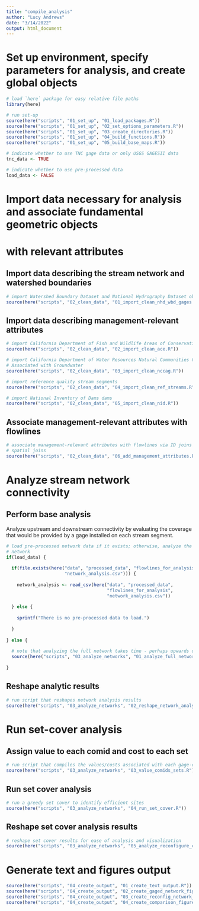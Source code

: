 ```yaml
---
title: "compile_analysis"
author: "Lucy Andrews"
date: "3/14/2022"
output: html_document
---
```


# Set up environment, specify parameters for analysis, and create global objects

```r
# load `here` package for easy relative file paths
library(here)

# run set-up
source(here("scripts", "01_set_up", "01_load_packages.R"))
source(here("scripts", "01_set_up", "02_set_options_parameters.R"))
source(here("scripts", "01_set_up", "03_create_directories.R"))
source(here("scripts", "01_set_up", "04_build_functions.R"))
source(here("scripts", "01_set_up", "05_build_base_maps.R"))

# indicate whether to use TNC gage data or only USGS GAGESII data
tnc_data <- TRUE

# indicate whether to use pre-processed data
load_data <- FALSE
```



# Import data necessary for analysis and associate fundamental geometric objects
# with relevant attributes

## Import data describing the stream network and watershed boundaries

```r
# import Watershed Boundary Dataset and National Hydrography Dataset objects
source(here("scripts", "02_clean_data", "01_import_clean_nhd_wbd_gages.R"))
```

## Import data describing management-relevant attributes

```r
# import California Department of Fish and Wildlife Areas of Conservation Emphasis data
source(here("scripts", "02_clean_data", "02_import_clean_ace.R"))

# import California Department of Water Resources Natural Communities Commonly
# Associated with Groundwater
source(here("scripts", "02_clean_data", "03_import_clean_nccag.R"))

# import reference quality stream segments
source(here("scripts", "02_clean_data", "04_import_clean_ref_streams.R"))

# import National Inventory of Dams dams
source(here("scripts", "02_clean_data", "05_import_clean_nid.R"))
```

## Associate management-relevant attributes with flowlines

```r
# associate management-relevant attributes with flowlines via ID joins and
# spatial joins
source(here("scripts", "02_clean_data", "06_add_management_attributes.R"))
```



# Analyze stream network connectivity

## Perform base analysis

Analyze upstream and downstream connectivity by evaluating the coverage that
would be provided by a gage installed on each stream segment.

```r
# load pre-processed network data if it exists; otherwise, analyze the full
# network
if(load_data) {
  
  if(file.exists(here("data", "processed_data", "flowlines_for_analysis",
                      "network_analysis.csv"))) {
    
    network_analysis <- read_csv(here("data", "processed_data",
                                      "flowlines_for_analysis",
                                      "network_analysis.csv"))
    
  } else {
    
    sprintf("There is no pre-processed data to load.")
    
  }
  
} else {
  
  # note that analyzing the full network takes time - perhaps upwards of 30 min
  source(here("scripts", "03_analyze_networks", "01_analyze_full_network.R"))
  
}
```

## Reshape analytic results

```r
# run script that reshapes network analysis results
source(here("scripts", "03_analyze_networks", "02_reshape_network_analysis.R"))
```



# Run set-cover analysis

## Assign value to each comid and cost to each set

```r
# run script that compiles the values/costs associated with each gage-comid set
source(here("scripts", "03_analyze_networks", "03_value_comids_sets.R"))
```

## Run set cover analysis

```r
# run a greedy set cover to identify efficient sites
source(here("scripts", "03_analyze_networks", "04_run_set_cover.R"))
```

## Reshape set cover analysis results

```r
# reshape set cover results for ease of analysis and visualization
source(here("scripts", "03_analyze_networks", "05_analyze_reconfigure_coverage.R"))
```



# Generate text and figures output

```r
source(here("scripts", "04_create_output", "01_create_text_output.R"))
source(here("scripts", "04_create_output", "02_create_gaged_network_figures.R"))
source(here("scripts", "04_create_output", "03_create_reconfig_network_figures.R"))
source(here("scripts", "04_create_output", "04_create_comparison_figures.R"))
```


